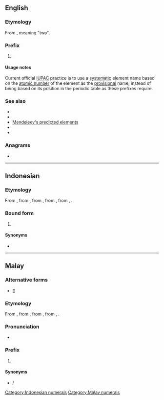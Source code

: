 {{also|dwi|DWI|D.W.I.}}
==English==

===Etymology===
From {{etyl|sa|en}}, meaning "two".

===Prefix===
{{head|en|prefixes}}

# {{lb|en|chemistry|dated}} {{n-g|A [[designation]] prefix for undiscovered [[chemical]] [[element]]s lying two periods under a known element in the [[periodic table]]. (For example, [[rhenium]] was called [[dwi-manganese]] before its discovery in 1926.)}}

====Usage notes====
Current official [[IUPAC]] practice is to use a [[systematic]] element name based on the [[atomic number]] of the element as the [[provisional]] name, instead of being based on its position in the periodic table as these prefixes require.

===See also===
* {{l|en|eka-}}
* {{l|en|tri-}}
* [[w:Mendeleev's predicted elements|Mendeleev's predicted elements]]
* {{l|en|di-}}
* {{l|en|bi-}}

===Anagrams===
* {{anagrams|en|wid}}

----

==Indonesian==
{{cardinalbox|id|1|2|3|satu|tiga}}

===Etymology===
From {{etyl|ms|id}} {{m|ms|dwi-}}, from {{m|ms|dwi}}, from {{etyl|sa|id}} {{m|sa|द्वि}}, from {{m|sa|द्व|tr=dvá}}, from {{etyl|ine-pro|id}} {{m|ine-pro|*dwó}}, {{m|ine-pro|*dwóh₁}}.

===Bound form===
{{head|id|prefix|cat2=bound form}}

# {{lb|id|cardinal}} {{l|en|bi-}}

====Synonyms====
* {{l|id|dua}}

[[Category:Indonesian numerals]]

----

==Malay==
{{cardinalbox|ms|1|2|3|satu|tiga}}

===Alternative forms===
* {{l|ms|دوي|sc=Arab}} ({{l|ms|دوي-|sc=Arab}})

===Etymology===
From {{m|ms|dwi}}, from {{etyl|sa|ms}} {{m|sa|द्वि}}, from {{m|sa|द्व|tr=dvá}}, from {{etyl|ine-pro|ms}} {{m|ine-pro|*dwó}}, {{m|ine-pro|*dwóh₁}}.

===Pronunciation===
* {{IPA|/dui/|lang=ms}}

===Prefix===
{{head|ms|prefix|Jawi spelling|دوي-}}

# {{lb|ms|cardinal}} {{l|en|bi-}}

====Synonyms====
* {{l|ms|dua}} / {{l|ms|دوا|sc=Arab}}

[[Category:Malay numerals]]